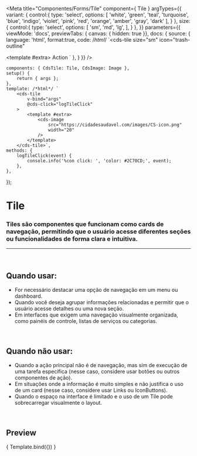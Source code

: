 
<Meta
	title="Componentes/Forms/Tile"
	component={ Tile }
	argTypes={{
		variant: {
			control:{
				type: 'select',
				options: [
					'white',
					'green',
					'teal',
					'turquoise',
					'blue',
					'indigo',
					'violet',
					'pink',
					'red',
					'orange',
					'amber',
					'gray',
					'dark'
				],
			}
		},
		size: {
			control:{
				type: 'select',
				options: [
					'sm',
					'md',
					'lg',
				],
			}
		},
	}}
	parameters={{
		viewMode: 'docs',
		previewTabs: { canvas: { hidden: true }},
		docs: {
			source: {
				language: 'html',
				format:true,
				code: /*html*/
`<cds-tile
	size="sm"
	icon="trash-outline"
>
<template #extra>
		<cds-badge>Action</cds-badge>
	</template>
</cds-tile>`
			},
		}
	}}
/>

	components: { CdsTile: Tile, CdsImage: Image },
	setup() {
		return { args };
	},
	template: /*html*/ `
		<cds-tile
			v-bind="args"
			@cds-click="logTileClick"
		>
			<template #extra>
				<cds-image
					src="https://cidadesaudavel.com/images/CS-icon.png"
					width="20"
				/>
			</template>
		</cds-tile>`,
	methods: {
		logTileClick(event) {
			console.info('%con click: ', 'color: #2C70CD;', event);
		},
	},
});

# Tile

### Tiles são componentes que funcionam como cards de navegação, permitindo que o usuário acesse diferentes seções ou funcionalidades de forma clara e intuitiva.
---
<br />

## Quando usar:
- For necessário destacar uma opção de navegação em um menu ou dashboard.
- Quando você deseja agrupar informações relacionadas e permitir que o usuário acesse detalhes ou uma nova seção.
- Em interfaces que exigem uma navegação visualmente organizada, como painéis de controle, listas de serviços ou categorias.


<br />

## Quando não usar:
- Quando a ação principal não é de navegação, mas sim de execução de uma tarefa específica (nesse caso, considere usar botões ou outros componentes de ação).
- Em situações onde a informação é muito simples e não justifica o uso de um card (nesse caso, considere usar Links ou IconButtons).
- Quando o espaço na interface é limitado e o uso de um Tile pode sobrecarregar visualmente o layout.

<br />

## Preview

<Canvas>
	<Story
		name="Tile"
		args={{
			size: 'sm',
			icon: 'trash-outline',
			variant: 'green',
			disabled: false,
			title: 'Excluir',
		}}
	>
		{ Template.bind({}) }
	</Story>
</Canvas>

<ArgsTable story="Tile" />
